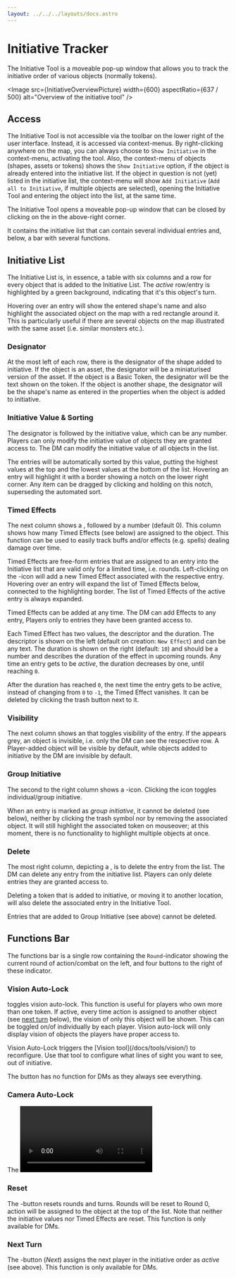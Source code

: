 ```yaml
---
layout: ../../../layouts/docs.astro
---
```




# Initiative Tracker

The Initiative Tool is a moveable pop-up window that allows you to track the initiative order of various objects (normally tokens).

<Image src={InitiativeOverviewPicture} width={600} aspectRatio={637 / 500} alt="Overview of the initiative tool" />

## Access

The Initiative Tool is not accessible via the toolbar on the lower right of the user interface.
Instead, it is accessed via context-menus.
By right-clicking anywhere on the map, you can always choose to `Show Initiative` in the context-menu, activating the tool.
Also, the context-menu of objects (shapes, assets or tokens) shows the `Show Initiative` option, if the object is already entered into the initiative list.
If the object in question is not (yet) listed in the initiative list, the context-menu will show `Add Initiative` (`Add all to Initiative`, if multiple objects are selected), opening the Initiative Tool and entering the object into the list, at the same time.

The Initiative Tool opens a moveable pop-up window that can be closed by clicking on the <WindowClose /> in the above-right corner.

It contains the initiative list that can contain several individual entries and, below, a bar with several functions.

## Initiative List

The Initiative List is, in essence, a table with six columns and a row for every object that is added to the Initiative List.
The _active_ row/entry is highlighted by a green background, indicating that it's this object's turn.

Hovering over an entry will show the entered shape's name and also highlight the associated object on the map with a red rectangle around it.
This is particularly useful if there are several objects on the map illustrated with the same asset (i.e. similar monsters etc.).

### Designator

At the most left of each row, there is the designator of the shape added to initiative.
If the object is an asset, the designator will be a miniaturised version of the asset.
If the object is a Basic Token, the designator will be the text shown on the token.
If the object is another shape, the designator will be the shape's name as entered in the properties when the object is added to initiative.

### Initiative Value & Sorting

The designator is followed by the initiative value, which can be any number.
Players can only modify the initiative value of objects they are granted access to.
The DM can modify the initiative value of all objects in the list.

The entries will be automatically sorted by this value, putting the highest values at the top and the lowest values at the bottom of the list.
Hovering an entry will highlight it with a border showing a notch on the lower right corner.
Any item can be dragged by clicking and holding on this notch, superseding the automated sort.

### Timed Effects

The next column shows a <Stopwatch />, followed by a number (default 0).
This column shows how many Timed Effects (see below) are assigned to the object.
This function can be used to easily track buffs and/or effects (e.g. spells) dealing damage over time.

Timed Effects are free-form entries that are assigned to an entry into the Initiative list that are valid only for a limited time, i.e. rounds.
Left-clicking on the <Stopwatch />-icon will add a new Timed Effect associated with the respective entry.
Hovering over an entry will expand the list of Timed Effects below, connected to the highlighting border.
The list of Timed Effects of the active entry is always expanded.

Timed Effects can be added at any time.
The DM can add Effects to any entry, Players only to entries they have been granted access to.

Each Timed Effect has two values, the descriptor and the duration.
The descriptor is shown on the left (default on creation: `New Effect`) and can be any text.
The duration is shown on the right (default: `10`) and should be a number and describes the duration of the effect in upcoming rounds.
Any time an entry gets to be _active_, the duration decreases by one, until reaching `0`.

After the duration has reached `0`, the next time the entry gets to be active, instead of changing from `0` to `-1`, the Timed Effect vanishes.
It can be deleted by clicking the trash <TrashAlt /> button next to it.

### Visibility

The next column shows an <Eye /> that toggles visibility of the entry.
If the <Eye /> appears grey, an object is invisible, i.e. only the DM can see the respective row.
A Player-added object will be visible by default, while objects added to initiative by the DM are invisible by default.

### Group Initiative

The second to the right column shows a <Users />-icon.
Clicking the icon toggles individual/group initiative.

When an entry is marked as _group initiative_, it cannot be deleted (see below), neither by clicking the trash <TrashAlt /> symbol nor by removing the associated object.
It will still highlight the associated token on mouseover; at this moment, there is no functionality to highlight multiple objects at once.

### Delete

The most right column, depicting a <TrashAlt />, is to delete the entry from the list.
The DM can delete any entry from the initiative list.
Players can only delete entries they are granted access to.

Deleting a token that is added to initiative, or moving it to another location, will also delete the associated entry in the Initiative Tool.

Entries that are added to Group Initiative (see above) cannot be deleted.

## Functions Bar

The functions bar is a single row containing the `Round`-indicator showing the current round of action/combat on the left, and four buttons to the right of these indicator.

### Vision Auto-Lock

<Eye /> toggles vision auto-lock. This function is useful for players who own more than one token. If active, every
time action is assigned to another object (see [next turn](/docs/tools/initiative/#next-turn) below), the vision of
only this object will be shown. This can be toggled on/of individually by each player. Vision auto-lock will only
display vision of objects the players have proper access to.

<Info title="Vision Tool">
    Vision Auto-Lock triggers the [Vision tool](/docs/tools/vision/) to reconfigure. Use that tool to configure what
    lines of sight you want to see, out of initiative.
</Info>

The button has no function for DMs as they always see everything.

### Camera Auto-Lock

The <Video /> toggles camera auto-lock.
When camera auto-lock is active, every time action is assigned to another object (see below), the viewport is centered on the now active object.
This can be toggled on/off individually by each player.
Camera auto-lock will only center the viewport on objects the players are able to control.
Thus, for the DM, the center of the viewport will change virtually with every click on _Next_.
The Players' viewport will only change when a token they control is now active according to the Initiative Tracker.

### Reset

The <SyncAlt />-button resets rounds and turns.
Rounds will be reset to Round 0, action will be assigned to the object at the top of the list.
Note that neither the initiative values nor Timed Effects are reset.
This function is only available for DMs.

### Next Turn

The <ChevronRight />-button (_Next_) assigns the next player in the initiative order as _active_ (see above).
This function is only available for DMs.
